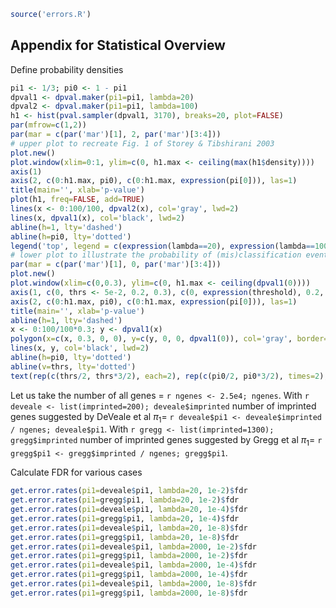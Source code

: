 ```r
source('errors.R')
```

## Appendix for **Statistical Overview**

Define probability densities
```r
pi1 <- 1/3; pi0 <- 1 - pi1
dpval1 <- dpval.maker(pi1=pi1, lambda=20)
dpval2 <- dpval.maker(pi1=pi1, lambda=100)
h1 <- hist(pval.sampler(dpval1, 3170), breaks=20, plot=FALSE)
par(mfrow=c(1,2))
par(mar = c(par('mar')[1], 2, par('mar')[3:4]))
# upper plot to recreate Fig. 1 of Storey & Tibshirani 2003
plot.new()
plot.window(xlim=0:1, ylim=c(0, h1.max <- ceiling(max(h1$density))))
axis(1)
axis(2, c(0:h1.max, pi0), c(0:h1.max, expression(pi[0])), las=1)
title(main='', xlab='p-value')
plot(h1, freq=FALSE, add=TRUE)
lines(x <- 0:100/100, dpval2(x), col='gray', lwd=2)
lines(x, dpval1(x), col='black', lwd=2)
abline(h=1, lty='dashed')
abline(h=pi0, lty='dotted')
legend('top', legend = c(expression(lambda==20), expression(lambda==100)), col=c('black', 'gray'), lwd=2)
# lower plot to illustrate the probability of (mis)classification events
par(mar = c(par('mar')[1], 0, par('mar')[3:4]))
plot.new()
plot.window(xlim=c(0,0.3), ylim=c(0, h1.max <- ceiling(dpval1(0))))
axis(1, c(0, thrs <- 5e-2, 0.2, 0.3), c(0, expression(threshold), 0.2, 0.3))
axis(2, c(0:h1.max, pi0), c(0:h1.max, expression(pi[0])), las=1)
title(main='', xlab='p-value')
abline(h=1, lty='dashed')
x <- 0:100/100*0.3; y <- dpval1(x)
polygon(x=c(x, 0.3, 0, 0), y=c(y, 0, 0, dpval1(0)), col='gray', border=NA)
lines(x, y, col='black', lwd=2)
abline(h=pi0, lty='dotted')
abline(v=thrs, lty='dotted')
text(rep(c(thrs/2, thrs*3/2), each=2), rep(c(pi0/2, pi0*3/2), times=2), c('FP', 'TP', 'TN', 'FN'))
```

Let us take the number of all genes = `r ngenes <- 2.5e4; ngenes`.  With `r deveale <- list(imprinted=200); deveale$imprinted` number of imprinted genes suggested by DeVeale et al $\pi_1 =$ 
`r deveale$pi1 <- deveale$imprinted / ngenes; deveale$pi1`.
With `r gregg <- list(imprinted=1300); gregg$imprinted` number of imprinted genes suggested by Gregg et al $\pi_1 =$ `r gregg$pi1 <- gregg$imprinted / ngenes; gregg$pi1`.

Calculate FDR for various cases
```r
get.error.rates(pi1=deveale$pi1, lambda=20, 1e-2)$fdr
get.error.rates(pi1=gregg$pi1, lambda=20, 1e-2)$fdr
get.error.rates(pi1=deveale$pi1, lambda=20, 1e-4)$fdr
get.error.rates(pi1=gregg$pi1, lambda=20, 1e-4)$fdr
get.error.rates(pi1=deveale$pi1, lambda=20, 1e-8)$fdr
get.error.rates(pi1=gregg$pi1, lambda=20, 1e-8)$fdr
get.error.rates(pi1=deveale$pi1, lambda=2000, 1e-2)$fdr
get.error.rates(pi1=gregg$pi1, lambda=2000, 1e-2)$fdr
get.error.rates(pi1=deveale$pi1, lambda=2000, 1e-4)$fdr
get.error.rates(pi1=gregg$pi1, lambda=2000, 1e-4)$fdr
get.error.rates(pi1=deveale$pi1, lambda=2000, 1e-8)$fdr
get.error.rates(pi1=gregg$pi1, lambda=2000, 1e-8)$fdr
```
